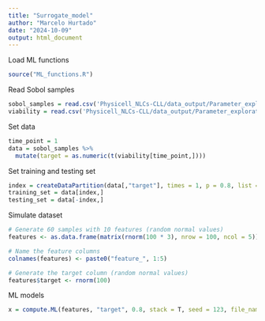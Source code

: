 ```yaml
---
title: "Surrogate_model"
author: "Marcelo Hurtado"
date: "2024-10-09"
output: html_document
---
```


Load ML functions
```r
source("ML_functions.R")
```

Read Sobol samples 
```r
sobol_samples = read.csv('Physicell_NLCs-CLL/data_output/Parameter_exploration/samples/Samples_0.csv')
viability = read.csv('Physicell_NLCs-CLL/data_output/Parameter_exploration/results/viability_1.csv')
```

Set data
```r
time_point = 1
data = sobol_samples %>%
  mutate(target = as.numeric(t(viability[time_point,])))
```

Set training and testing set
```r
index = createDataPartition(data[,"target"], times = 1, p = 0.8, list = FALSE) 
training_set = data[index,]
testing_set = data[-index,]
```

Simulate dataset
```r
# Generate 60 samples with 10 features (random normal values)
features <- as.data.frame(matrix(rnorm(100 * 3), nrow = 100, ncol = 5))

# Name the feature columns
colnames(features) <- paste0("feature_", 1:5)

# Generate the target column (random normal values)
features$target <- rnorm(100)
```

ML models
```r
x = compute.ML(features, "target", 0.8, stack = T, seed = 123, file_name = "Test")
```


